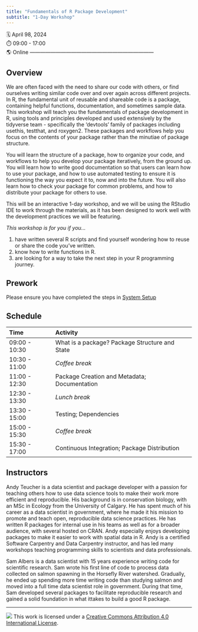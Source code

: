 ```yaml
---
title: "Fundamentals of R Package Development"
subtitle: "1-Day Workshop"
---
```


🗓️ April 98, 2024\
⏱️ 09:00 - 17:00\
🌎 Online ------------------------------------------------------------------------

## Overview

We are often faced with the need to share our code with others, or find ourselves writing similar code over and over again across different projects.
In R, the fundamental unit of reusable and shareable code is a package, containing helpful functions, documentation, and sometimes sample data.
This workshop will teach you the fundamentals of package development in R, using tools and principles developed and used extensively by the tidyverse team - specifically the 'devtools' family of packages including usethis, testthat, and roxygen2.
These packages and workflows help you focus on the contents of your package rather than the minutiae of package structure.

You will learn the structure of a package, how to organize your code, and workflows to help you develop your package iteratively, from the ground up.
You will learn how to write good documentation so that users can learn how to use your package, and how to use automated testing to ensure it is functioning the way you expect it to, now and into the future.
You will also learn how to check your package for common problems, and how to distribute your package for others to use.

This will be an interactive 1-day workshop, and we will be using the RStudio IDE to work through the materials, as it has been designed to work well with the development practices we will be featuring.

*This workshop is for you if you...*

1.  have written several R scripts and find yourself wondering how to reuse or share the code you've written.
2.  know how to write functions in R.
3.  are looking for a way to take the next step in your R programming journey.

## Prework

Please ensure you have completed the steps in [System Setup](setup.html)

## Schedule

| Time          | Activity                                       |
|:--------------|:-----------------------------------------------|
| 09:00 - 10:30 | What is a package? Package Structure and State |
| 10:30 - 11:00 | *Coffee break*                                 |
| 11:00 - 12:30 | Package Creation and Metadata; Documentation   |
| 12:30 - 13:30 | *Lunch break*                                  |
| 13:30 - 15:00 | Testing; Dependencies                          |
| 15:00 - 15:30 | *Coffee break*                                 |
| 15:30 - 17:00 | Continuous Integration; Package Distribution   |

## Instructors

Andy Teucher is a data scientist and package developer with a passion for teaching others how to use data science tools to make their work more efficient and reproducible.
His background is in conservation biology, with an MSc in Ecology from the University of Calgary.
He has spent much of his career as a data scientist in government, where he made it his mission to promote and teach open, reproducible data science practices.
He has written R packages for internal use in his teams as well as for a broader audience, with several hosted on CRAN.
Andy especially enjoys developing packages to make it easier to work with spatial data in R.
Andy is a certified Software Carpentry and Data Carpentry instructor, and has led many workshops teaching programming skills to scientists and data professionals.

Sam Albers is a data scientist with 15 years experience writing code for scientific research.
Sam wrote his first line of code to process data collected on salmon spawning in the Horsefly River watershed.
Gradually, he ended up spending more time writing code than studying salmon and moved into a full time data scientist role in government.
During that time, Sam developed several packages to facilitate reproducible research and gained a solid foundation in what ittakes to build a good R package.

------------------------------------------------------------------------

![](https://i.creativecommons.org/l/by/4.0/88x31.png) This work is licensed under a [Creative Commons Attribution 4.0 International License](https://creativecommons.org/licenses/by/4.0/).
